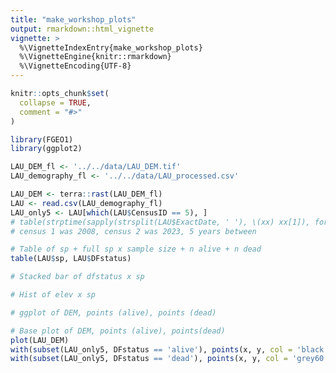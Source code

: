 ```yaml
---
title: "make_workshop_plots"
output: rmarkdown::html_vignette
vignette: >
  %\VignetteIndexEntry{make_workshop_plots}
  %\VignetteEngine{knitr::rmarkdown}
  %\VignetteEncoding{UTF-8}
---
```


```r
knitr::opts_chunk$set(
  collapse = TRUE,
  comment = "#>"
)
```

```r
library(FGEO1)
library(ggplot2)
```

```r
LAU_DEM_fl <- '../../data/LAU_DEM.tif'
LAU_demography_fl <- '../../data/LAU_processed.csv'

LAU_DEM <- terra::rast(LAU_DEM_fl)
LAU <- read.csv(LAU_demography_fl)
LAU_only5 <- LAU[which(LAU$CensusID == 5), ]
# table(strptime(sapply(strsplit(LAU$ExactDate, ' '), \(xx) xx[1]), format = "%m/%d/%y")$year + 1900)
# census 1 was 2008, census 2 was 2023, 5 years between
```

```r
# Table of sp + full sp x sample size + n alive + n dead
table(LAU$sp, LAU$DFstatus)
```

```r
# Stacked bar of dfstatus x sp
```

```r
# Hist of elev x sp
```

```r
# ggplot of DEM, points (alive), points (dead)
```

```r
# Base plot of DEM, points (alive), points(dead)
plot(LAU_DEM)
with(subset(LAU_only5, DFstatus == 'alive'), points(x, y, col = 'black', cex = 0.95, pch = 20))
with(subset(LAU_only5, DFstatus == 'dead'), points(x, y, col = 'grey60', cex = 0.95, pch = 20))
```
